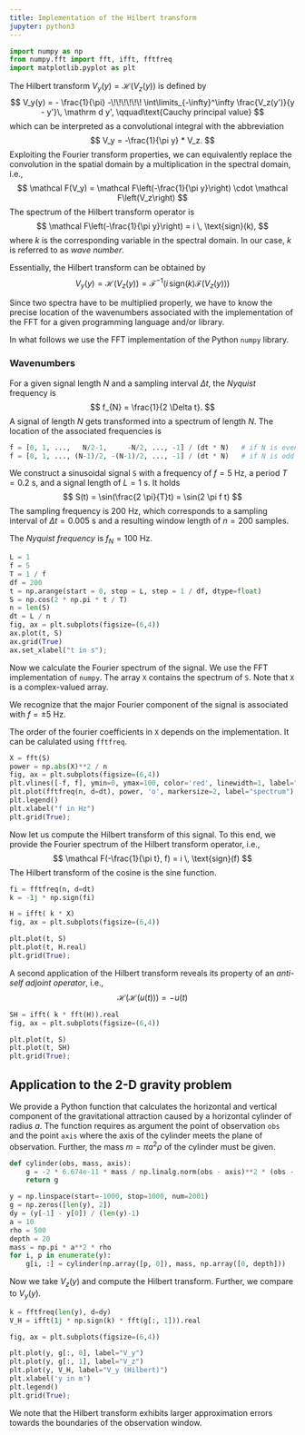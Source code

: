 ```yaml
---
title: Implementation of the Hilbert transform
jupyter: python3
---
```


```python
import numpy as np
from numpy.fft import fft, ifft, fftfreq
import matplotlib.pyplot as plt
```


The Hilbert transform $V_y(y) = \mathcal H(V_z(y))$ is defined by
$$
V_y(y) = - \frac{1}{\pi} -\!\!\!\!\!\! \int\limits_{-\infty}^\infty \frac{V_z(y')}{y - y'}\, \mathrm d y', \qquad\text{Cauchy principal value}
$$
which can be interpreted as a convolutional integral with the abbreviation
$$
V_y = -\frac{1}{\pi y} * V_z.
$$
Exploiting the Fourier transform properties, we can equivalently replace the convolution in the spatial domain by a multiplication in the spectral domain, i.e.,
$$
\mathcal F(V_y) = \mathcal F\left(-\frac{1}{\pi y}\right) \cdot \mathcal F\left(V_z\right)
$$
The spectrum of the Hilbert transform operator is
$$
\mathcal F\left(-\frac{1}{\pi y}\right) = i \, \text{sign}(k),
$$
where $k$ is the corresponding variable in the spectral domain. In our case, $k$ is referred to as _wave number_.

Essentially, the Hilbert transform can be obtained by
$$
V_y(y) = \mathcal H(V_z(y)) = \mathcal F^{-1} \left( i \, \text{sign}(k) \mathcal F(V_z(y)) \right) 
$$

Since two spectra have to be multiplied properly, we have to know the precise location of the wavenumbers associated with the implementation of the FFT for a given programming language and/or library.

In what follows we use the FFT implementation of the Python `numpy` library.


### Wavenumbers

For a given signal length $N$ and a sampling interval $\Delta t$, the _Nyquist_ frequency is
$$
f_{N} = \frac{1}{2 \Delta t}.
$$
A signal of length $N$ gets transformed into a spectrum of length $N$. The location of the associated frequencies is 

```python
f = [0, 1, ...,   N/2-1,     -N/2, ..., -1] / (dt * N)   # if N is even
f = [0, 1, ..., (N-1)/2, -(N-1)/2, ..., -1] / (dt * N)   # if N is odd
```
We construct a sinusoidal signal `S` with a frequency of $f=5$ Hz, a period $T=0.2$ s, and a signal length of $L=1$ s.
It holds
$$
S(t) = \sin(\frac{2 \pi}{T}t) = \sin(2 \pi f t)
$$
The sampling frequency is $200$ Hz, which corresponds to a sampling interval of $\Delta t=0.005$ s and a resulting window length of $n=200$ samples.

The _Nyquist frequency_ is $f_N = 100$ Hz.

```python
L = 1
f = 5
T = 1 / f
df = 200
t = np.arange(start = 0, stop = L, step = 1 / df, dtype=float)
S = np.cos(2 * np.pi * t / T)
n = len(S)
dt = L / n
fig, ax = plt.subplots(figsize=(6,4))
ax.plot(t, S)
ax.grid(True)
ax.set_xlabel("t in s");
```

Now we calculate the Fourier spectrum of the signal. We use the FFT implementation of `numpy`. The array `X` contains the spectrum of `S`. Note that `X` is a complex-valued array.

We recognize that the major Fourier component of the signal is associated with $f=\pm 5$ Hz.

The order of the fourier coefficients in `X` depends on the implementation. It can be calulated using `fftfreq`.

```python
X = fft(S)
power = np.abs(X)**2 / n
fig, ax = plt.subplots(figsize=(6,4))
plt.vlines([-f, f], ymin=0, ymax=100, color='red', linewidth=1, label="f")
plt.plot(fftfreq(n, d=dt), power, 'o', markersize=2, label="spectrum")
plt.legend()
plt.xlabel("f in Hz")
plt.grid(True);
```

Now let us compute the Hilbert transform of this signal. To this end, we provide the Fourier spectrum of the Hilbert transform operator, i.e.,
$$
\mathcal F(-\frac{1}{\pi t}, f) = i \, \text{sign}(f)
$$
The Hilbert transform of the cosine is the sine function.

```python
fi = fftfreq(n, d=dt)
k = -1j * np.sign(fi)

H = ifft( k * X)
fig, ax = plt.subplots(figsize=(6,4))

plt.plot(t, S)
plt.plot(t, H.real)
plt.grid(True);
```

A second application of the Hilbert transform reveals its property of an _anti-self adjoint operator_, i.e.,
$$
\mathcal H(\mathcal H(u(t))) = -u(t)
$$

```python
SH = ifft( k * fft(H)).real
fig, ax = plt.subplots(figsize=(6,4))

plt.plot(t, S)
plt.plot(t, SH)
plt.grid(True);
```

## Application to the 2-D gravity problem

We provide a Python function that calculates the horizontal and vertical component of the gravitational attraction caused by a horizontal cylinder of radius $a$. The function requires as argument the point of observation `obs` and the point `axis` where the axis of the cylinder meets the plane of observation. Further, the mass $m=\pi a^2 \rho$ of the cylinder must be given.

```python
def cylinder(obs, mass, axis):
    g = -2 * 6.674e-11 * mass / np.linalg.norm(obs - axis)**2 * (obs - axis)
    return g
```

```python
y = np.linspace(start=-1000, stop=1000, num=2001)
g = np.zeros([len(y), 2])
dy = (y[-1] - y[0]) / (len(y)-1)
a = 10
rho = 500
depth = 20
mass = np.pi * a**2 * rho
for i, p in enumerate(y):
    g[i, :] = cylinder(np.array([p, 0]), mass, np.array([0, depth]))
```

Now we take $V_z(y)$ and compute the Hilbert transform. Further, we compare to $V_y(y)$.

```python
k = fftfreq(len(y), d=dy)
V_H = ifft(1j * np.sign(k) * fft(g[:, 1])).real
```

```python
fig, ax = plt.subplots(figsize=(6,4))

plt.plot(y, g[:, 0], label="V_y")
plt.plot(y, g[:, 1], label="V_z")
plt.plot(y, V_H, label="V_y (Hilbert)")
plt.xlabel('y in m')
plt.legend()
plt.grid(True);
```

We note that the Hilbert transform exhibits larger approximation errors towards the boundaries of the observation window.


